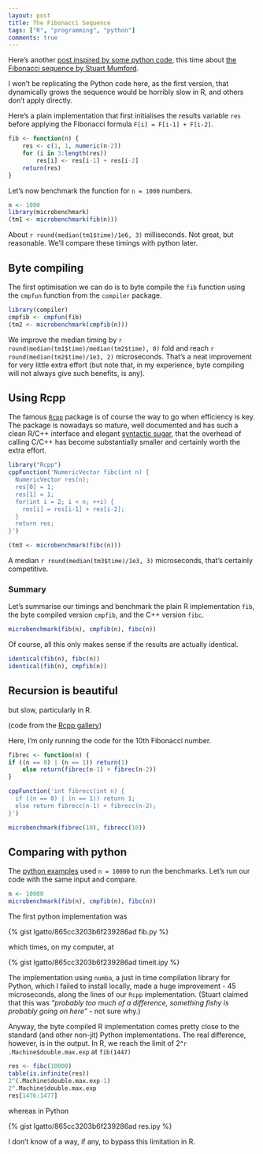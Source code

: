 ```yaml
---
layout: post
title: The Fibonacci Sequence
tags: ["R", "programming", "python"]
comments: true
---
```


Here's another
[post inspired by some python code](http://lgatto.github.io/curse-dimensionality/),
this time about
[the Fibonacci sequence by Stuart Mumford](http://www.stuartmumford.uk/blog/the-fibonacci-sequence.html).

I won't be replicating the Python code here, as the first version,
that dynamically grows the sequence would be horribly slow in R, and
others don't apply directly. 

Here's a plain implementation that first initialises the results
variable `res` before applying the Fibonacci formula `F[i] = F[i-1] + F[i-2]`.

```r
fib <- function(n) {
    res <- c(1, 1, numeric(n-2))
    for (i in 3:length(res))
        res[i] <- res[i-1] + res[i-2]
    return(res)
}
```
Let's now benchmark the function for `n = 1000` numbers.

```r
n <- 1000
library(microbenchmark)
(tm1 <- microbenchmark(fib(n)))
```

About `r round(median(tm1$time)/1e6, 3)` milliseconds. Not great, but
reasonable. We'll compare these timings with python later.

## Byte compiling

The first optimisation we can do is to byte compile the `fib` function
using the `cmpfun` function from the `compiler` package.

```r
library(compiler)
cmpfib <- cmpfun(fib)
(tm2 <- microbenchmark(cmpfib(n)))
```

We improve the median timing by `r round(median(tm1$time)/median(tm2$time), 0)`
fold and reach `r round(median(tm2$time)/1e3, 2)` microseconds.
That's a neat improvement for very little extra effort (but note
that, in my experience, byte compiling will not always give such
benefits, is any).

## Using Rcpp

The famous [`Rcpp`](http://rcpp.org/) package is of course the way to
go when efficiency is key. The package is nowadays so mature, well
documented and has such a clean R/C++ interface and elegant
[syntactic sugar](https://cran.r-project.org/web/packages/Rcpp/vignettes/Rcpp-sugar.pdf),
that the overhead of calling C/C++ has become substantially smaller
and certainly worth the extra effort.


```r
library("Rcpp")
cppFunction('NumericVector fibc(int n) {
  NumericVector res(n);
  res[0] = 1;
  res[1] = 1;
  for(int i = 2; i < n; ++i) {
    res[i] = res[i-1] + res[i-2];
  }
  return res;
}')
```

```r
(tm3 <- microbenchmark(fibc(n)))
```

A median `r round(median(tm3$time)/1e3, 3)` microseconds, that's
certainly competitive.

### Summary

Let's summarise our timings and benchmark the plain R implementation
`fib`, the byte compiled version `cmpfib`, and the C++ version `fibc`.

```r
microbenchmark(fib(n), cmpfib(n), fibc(n))
```

Of course, all this only makes sense if the results are actually
identical.

```r
identical(fib(n), fibc(n))
identical(fib(n), cmpfib(n))
```
## Recursion is beautiful

but slow, particularly in R.

(code from the [Rcpp gallery](http://gallery.rcpp.org/articles/fibonacci-sequence/))

Here, I'm only running the code for the 10th Fibonacci number.

```r
fibrec <- function(n) {
if ((n == 0) | (n == 1)) return(1)
    else return(fibrec(n-1) + fibrec(n-2))
}
```

```r
cppFunction('int fibrecc(int n) {
  if ((n == 0) | (n == 1)) return 1;
  else return fibrecc(n-1) + fibrecc(n-2);
}')
```

```r
microbenchmark(fibrec(10), fibrecc(10))
```

## Comparing with python

The
[python examples](http://www.stuartmumford.uk/blog/the-fibonacci-sequence.html)
used `n = 10000` to run the benchmarks. Let's run our code with the
same input and compare.

```r
n <- 10000
microbenchmark(fib(n), cmpfib(n), fibc(n))
```

The first python implementation was

{% gist lgatto/865cc3203b6f239286ad fib.py %}

which times, on my computer, at

{% gist lgatto/865cc3203b6f239286ad timeit.ipy %}

The implementation using `numba`, a just in time compilation library
for Python, which I failed to install locally, made a huge
improvement - 45 microseconds, along the lines of our `Rcpp`
implementation. (Stuart claimed that this was *"probably too much of a
difference, something fishy is probably going on here"* - not sure
why.)

Anyway, the byte compiled R implementation comes pretty close to the
standard (and other non-jit) Python implementations. The real
difference, however, is in the output. In R, we reach the limit of
2^`r .Machine$double.max.exp` at `fib(1447)`

```r
res <- fibc(10000)
table(is.infinite(res))
2^(.Machine$double.max.exp-1)
2^.Machine$double.max.exp
res[1476:1477]
```

whereas in Python

{% gist lgatto/865cc3203b6f239286ad res.ipy %}

I don't know of a way, if any, to bypass this limitation in R.

